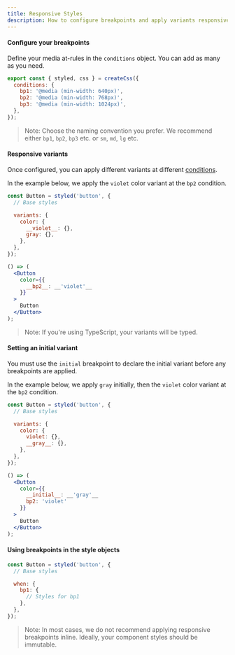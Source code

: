 ```yaml
---
title: Responsive Styles
description: How to configure breakpoints and apply variants responsively.
---
```


#### Configure your breakpoints

Define your media at-rules in the `conditions` object. You can add as many as you need.

```jsx line=2-7
export const { styled, css } = createCss({
  conditions: {
    bp1: '@media (min-width: 640px)',
    bp2: '@media (min-width: 768px)',
    bp3: '@media (min-width: 1024px)',
  },
});
```

> Note: Choose the naming convention you prefer. We recommend either <Code>bp1</Code>, <Code>bp2</Code>, <Code>bp3</Code> etc. or <Code>sm</Code>, <Code>md</Code>, <Code>lg</Code> etc.

#### Responsive variants

Once configured, you can apply different variants at different [conditions](/docs/breakpoints).

In the example below, we apply the `violet` color variant at the `bp2` condition.

```jsx line=4-9,12-16
const Button = styled('button', {
  // Base styles

  variants: {
    color: {
      __violet__: {},
      gray: {},
    },
  },
});

() => (
  <Button
    color={{
      __bp2__: __'violet'__
    }}
  >
    Button
  </Button>
);
```

> Note: If you're using TypeScript, your variants will be typed.

#### Setting an initial variant

You must use the <Code>initial</Code> breakpoint to declare the initial variant before any breakpoints are applied.

In the example below, we apply `gray` initially, then the `violet` color variant at the `bp2` condition.

```jsx line=4-9,12-16
const Button = styled('button', {
  // Base styles

  variants: {
    color: {
      violet: {},
      __gray__: {},
    },
  },
});

() => (
  <Button
    color={{
      __initial__: __'gray'__
      bp2: 'violet'
    }}
  >
    Button
  </Button>
);
```

#### Using breakpoints in the style objects

```jsx line=4-8
const Button = styled('button', {
  // Base styles

  when: {
    bp1: {
      // Styles for bp1
    },
  },
});
```

> Note: In most cases, we do not recommend applying responsive breakpoints inline. Ideally, your component styles should be immutable.
